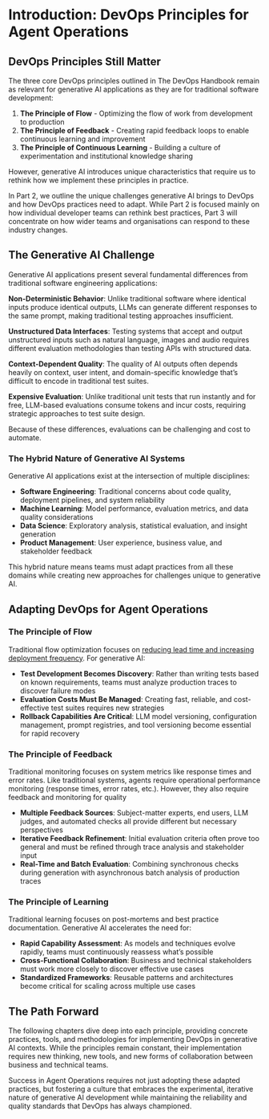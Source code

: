 # Introduction: DevOps Principles for Agent Operations

## DevOps Principles Still Matter

The three core DevOps principles outlined in The DevOps Handbook remain as relevant for generative AI applications as they are for traditional software development:

1. **The Principle of Flow** - Optimizing the flow of work from development to production
2. **The Principle of Feedback** - Creating rapid feedback loops to enable continuous learning and improvement
3. **The Principle of Continuous Learning** - Building a culture of experimentation and institutional knowledge sharing

However, generative AI introduces unique characteristics that require us to rethink how we implement these principles in practice.

In Part 2, we outline the unique challenges generative AI brings to DevOps and how DevOps practices need to adapt. While Part 2 is focused mainly on how individual developer teams can rethink best practices, Part 3 will concentrate on how wider teams and organisations can respond to these industry changes. 

## The Generative AI Challenge

Generative AI applications present several fundamental differences from traditional software engineering applications:

**Non-Deterministic Behavior**: Unlike traditional software where identical inputs produce identical outputs, LLMs can generate different responses to the same prompt, making traditional testing approaches insufficient.

**Unstructured Data Interfaces**: Testing systems that accept and output unstructured inputs such as natural language, images and audio requires different evaluation methodologies than testing APIs with structured data.

**Context-Dependent Quality**: The quality of AI outputs often depends heavily on context, user intent, and domain-specific knowledge that's difficult to encode in traditional test suites.

**Expensive Evaluation**: Unlike traditional unit tests that run instantly and for free, LLM-based evaluations consume tokens and incur costs, requiring strategic approaches to test suite design.

Because of these differences, evaluations can be challenging and cost to automate.

### The Hybrid Nature of Generative AI Systems

Generative AI applications exist at the intersection of multiple disciplines:

- **Software Engineering**: Traditional concerns about code quality, deployment pipelines, and system reliability
- **Machine Learning**: Model performance, evaluation metrics, and data quality considerations  
- **Data Science**: Exploratory analysis, statistical evaluation, and insight generation
- **Product Management**: User experience, business value, and stakeholder feedback

This hybrid nature means teams must adapt practices from all these domains while creating new approaches for challenges unique to generative AI.

## Adapting DevOps for Agent Operations

### The Principle of Flow

Traditional flow optimization focuses on [reducing lead time and increasing deployment frequency](The DevOps Handbook: How to Create World-Class Agility, Reliability, & Security in Technology Organizations eBook : Kim bestselling author of The, Gene, Humble, Jez, Debois, Patrick, Willis, John, Forsgren, Nicole: Amazon.co.uk: Books. (n.d.). https://www.amazon.co.uk/DevOps-Handbook-World-Class-Reliability-Organizations-ebook/dp/B0F7J1WWQD?ref_=ast_author_mpb). For generative AI:

- **Test Development Becomes Discovery**: Rather than writing tests based on known requirements, teams must analyze production traces to discover failure modes
- **Evaluation Costs Must Be Managed**: Creating fast, reliable, and cost-effective test suites requires new strategies
- **Rollback Capabilities Are Critical**: LLM model versioning, configuration management, prompt registries, and tool versioning become essential for rapid recovery

### The Principle of Feedback 

Traditional monitoring focuses on system metrics like response times and error rates. Like traditional systems, agents require operational performance monitoring (response times, error rates, etc.). However, they also require feedback and monitoring for quality

- **Multiple Feedback Sources**: Subject-matter experts, end users, LLM judges, and automated checks all provide different but necessary perspectives
- **Iterative Feedback Refinement**: Initial evaluation criteria often prove too general and must be refined through trace analysis and stakeholder input
- **Real-Time and Batch Evaluation**: Combining synchronous checks during generation with asynchronous batch analysis of production traces

### The Principle of Learning

Traditional learning focuses on post-mortems and best practice documentation. Generative AI accelerates the need for:

- **Rapid Capability Assessment**: As models and techniques evolve rapidly, teams must continuously reassess what's possible
- **Cross-Functional Collaboration**: Business and technical stakeholders must work more closely to discover effective use cases
- **Standardized Frameworks**: Reusable patterns and architectures become critical for scaling across multiple use cases

## The Path Forward

The following chapters dive deep into each principle, providing concrete practices, tools, and methodologies for implementing DevOps in generative AI contexts. While the principles remain constant, their implementation requires new thinking, new tools, and new forms of collaboration between business and technical teams.

Success in Agent Operations requires not just adopting these adapted practices, but fostering a culture that embraces the experimental, iterative nature of generative AI development while maintaining the reliability and quality standards that DevOps has always championed.